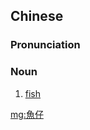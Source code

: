 {{also|鱼仔}}
==Chinese==
{{zh-forms|s=鱼仔}}

===Pronunciation===
{{zh-pron
|h=pfs=ǹg-é
|mn=kh:hî-仔/tp:hû-仔
|cat=n
}}

===Noun===
{{zh-noun}}

# {{lb|zh|Hakka|Min Nan}} [[fish]] {{zh-mw|h,mn:尾}}

[[mg:魚仔]]
